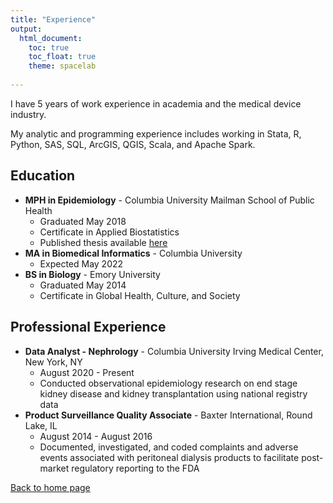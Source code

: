 ```yaml
---
title: "Experience"
output: 
  html_document:
    toc: true
    toc_float: true
    theme: spacelab
  
---
```


I have 5 years of work experience in academia and the medical device industry.

My analytic and programming experience includes working in Stata, R, Python, SAS, SQL, ArcGIS, QGIS, Scala, and Apache Spark.

## Education

* **MPH in Epidemiology** - Columbia University Mailman School of Public Health
  - Graduated May 2018
  - Certificate in Applied Biostatistics
  - Published thesis available [here](https://cjasn.asnjournals.org/content/14/10/1500)

* **MA in Biomedical Informatics** - Columbia University
  - Expected May 2022
  
* **BS in Biology** - Emory University
  - Graduated May 2014
  - Certificate in Global Health, Culture, and Society

## Professional Experience
* **Data Analyst - Nephrology** - Columbia University Irving Medical Center, New York, NY
  - August 2020 - Present
  - Conducted observational epidemiology research on end stage kidney disease and kidney transplantation using national registry data
  
* **Product Surveillance Quality Associate** - Baxter International, Round Lake, IL
  - August 2014 - August 2016
  - Documented, investigated, and coded complaints and adverse events associated with peritoneal dialysis products to facilitate post-market regulatory reporting to the FDA

[Back to home page](index.html)




